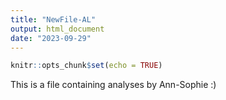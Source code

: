 ```yaml
---
title: "NewFile-AL"
output: html_document
date: "2023-09-29"
---
```


```r
knitr::opts_chunk$set(echo = TRUE)
```


This is a file containing analyses by Ann-Sophie :)